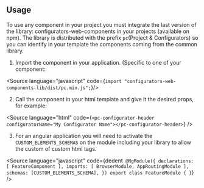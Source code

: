 
<Meta title="Usage"/>

## Usage

To use any component in your project you must integrate the last version of the library: configurators-web-components in your projects (available on npm).
The library is distributed with the prefix `pc`(Project & Configurators) so you can identify in your template the components coming from the common library.

1. Import the component in your application. (Specific to one of your component:

<Source language="javascript" code={`import "configurators-web-components-lib/dist/pc.min.js";`}/>

2. Call the component in your html template and give it the desired props, for example:

<Source
  language="html"
  code={`<pc-configurator-header configuratorName="My Configurator Name"></pc-configurator-header>`}
/>

3. For an angular application you will need to activate the `CUSTOM_ELEMENTS_SCHEMAS` on the module including your library to allow the custom of custom html tags.

<Source
  language="javascript"
  code={dedent`
      @NgModule({
        declarations: [
          FeatureComponent
        ],
        imports: [
          BrowserModule,
          AppRoutingModule
        ],
        schemas: [CUSTOM_ELEMENTS_SCHEMA],
      })
      export class FeatureModule { }`}
/>
